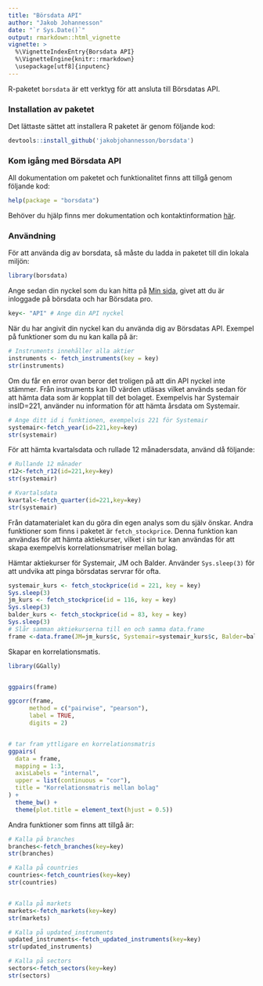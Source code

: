 ```yaml
---
title: "Börsdata API"
author: "Jakob Johannesson"
date: "`r Sys.Date()`"
output: rmarkdown::html_vignette
vignette: >
  %\VignetteIndexEntry{Borsdata API}
  %\VignetteEngine{knitr::rmarkdown}
  \usepackage[utf8]{inputenc}
---
```


R-paketet `borsdata` är ett verktyg för att ansluta till Börsdatas API.

### Installation av paketet

Det lättaste sättet att installera R paketet är genom följande kod:

```r
devtools::install_github('jakobjohannesson/borsdata')
```

### Kom igång med Börsdata API

All dokumentation om paketet och funktionalitet finns att tillgå genom följande kod:

```r
help(package = "borsdata")
```


Behöver du hjälp finns mer dokumentation och kontaktinformation  [här](https://github.com/jakobjohannesson/borsdata).

### Användning

För att använda dig av borsdata, så måste du ladda in paketet till din lokala miljön:

```r
library(borsdata)
```

Ange sedan din nyckel som du kan hitta på [Min sida](https://borsdata.se/mypage/api), givet att du är inloggade på börsdata och har Börsdata pro.

```r
key<- "API" # Ange din API nyckel
```

När du har angivit din nyckel kan du använda dig av Börsdatas API. Exempel på funktioner som du nu kan kalla på är:

```r

# Instruments innehåller alla aktier
instruments <- fetch_instruments(key = key)
str(instruments)
```

Om du får en error ovan beror det troligen på att din API nyckel inte stämmer. Från instruments kan ID värden utläsas vilket används sedan för att hämta data som är kopplat till det bolaget. Exempelvis har Systemair insID=221, använder nu information för att hämta årsdata om Systemair.

```r
# Ange ditt id i funktionen, exempelvis 221 för Systemair
systemair<-fetch_year(id=221,key=key)
str(systemair)

```

För att hämta kvartalsdata och rullade 12 månadersdata, använd då följande:


```r
# Rullande 12 månader
r12<-fetch_r12(id=221,key=key)
str(systemair)

# Kvartalsdata
kvartal<-fetch_quarter(id=221,key=key)
str(systemair)

```

Från datamaterialet kan du göra din egen analys som du själv önskar. Andra funktioner som finns i paketet är ```fetch_stockprice```. Denna funktion kan användas för att hämta aktiekurser, vilket i sin tur kan användas för att skapa exempelvis korrelationsmatriser mellan bolag.

Hämtar aktiekurser för Systemair, JM och Balder. Använder ```Sys.sleep(3)``` för att undvika att pinga börsdatas servrar för ofta.

```r
systemair_kurs <- fetch_stockprice(id = 221, key = key)
Sys.sleep(3)
jm_kurs <- fetch_stockprice(id = 116, key = key)
Sys.sleep(3)
balder_kurs <- fetch_stockprice(id = 83, key = key)
Sys.sleep(3)
# Slår samman aktiekurserna till en och samma data.frame
frame <-data.frame(JM=jm_kurs$c, Systemair=systemair_kurs$c, Balder=balder_kurs$c)
```



Skapar en korrelationsmatis.

```r
library(GGally)


ggpairs(frame)

ggcorr(frame,
      method = c("pairwise", "pearson"),
      label = TRUE,
      digits = 2)


# tar fram yttligare en korrelationsmatris
ggpairs(
  data = frame,
  mapping = 1:3,
  axisLabels = "internal",
  upper = list(continuous = "cor"),
  title = "Korrelationsmatris mellan bolag"
) +
  theme_bw() +
  theme(plot.title = element_text(hjust = 0.5))

```


Andra funktioner som finns att tillgå är:

```r
# Kalla på branches
branches<-fetch_branches(key=key)
str(branches)

# Kalla på countries
countries<-fetch_countries(key=key)
str(countries)


# Kalla på markets
markets<-fetch_markets(key=key)
str(markets)

# Kalla på updated_instruments
updated_instruments<-fetch_updated_instruments(key=key)
str(updated_instruments)

# Kalla på sectors
sectors<-fetch_sectors(key=key)
str(sectors)

```
